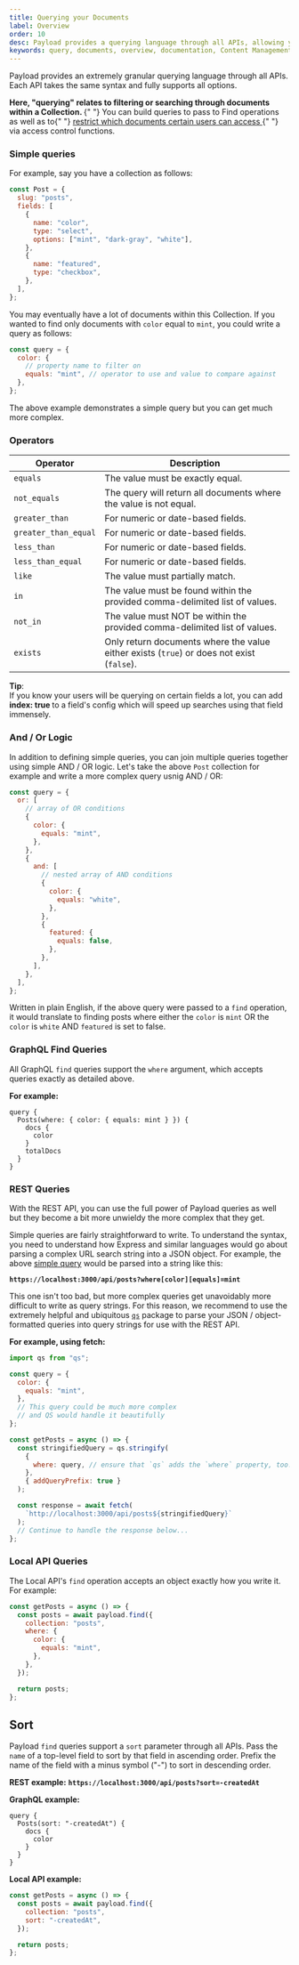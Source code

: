 ```yaml
---
title: Querying your Documents
label: Overview
order: 10
desc: Payload provides a querying language through all APIs, allowing you to filter or search through documents within a Collection.
keywords: query, documents, overview, documentation, Content Management System, cms, headless, javascript, node, react, express
---
```


Payload provides an extremely granular querying language through all APIs. Each API takes the same syntax and fully supports all options.

<Banner>
  <strong>
    Here, "querying" relates to filtering or searching through documents within
    a Collection.
  </strong>{" "}
  You can build queries to pass to Find operations as well as to{" "}
  <a href="/docs/access-control/overview">
    restrict which documents certain users can access
  </a>{" "}
  via access control functions.
</Banner>

### Simple queries

For example, say you have a collection as follows:

```js
const Post = {
  slug: "posts",
  fields: [
    {
      name: "color",
      type: "select",
      options: ["mint", "dark-gray", "white"],
    },
    {
      name: "featured",
      type: "checkbox",
    },
  ],
};
```

You may eventually have a lot of documents within this Collection. If you wanted to find only documents with `color` equal to `mint`, you could write a query as follows:

```js
const query = {
  color: {
    // property name to filter on
    equals: "mint", // operator to use and value to compare against
  },
};
```

The above example demonstrates a simple query but you can get much more complex.

### Operators

| Operator             | Description                                                                               |
| -------------------- | ----------------------------------------------------------------------------------------- |
| `equals`             | The value must be exactly equal.                                                          |
| `not_equals`         | The query will return all documents where the value is not equal.                         |
| `greater_than`       | For numeric or date-based fields.                                                         |
| `greater_than_equal` | For numeric or date-based fields.                                                         |
| `less_than`          | For numeric or date-based fields.                                                         |
| `less_than_equal`    | For numeric or date-based fields.                                                         |
| `like`               | The value must partially match.                                                           |
| `in`                 | The value must be found within the provided comma-delimited list of values.               |
| `not_in`             | The value must NOT be within the provided comma-delimited list of values.                 |
| `exists`             | Only return documents where the value either exists (`true`) or does not exist (`false`). |

<Banner type="success">
  <strong>Tip</strong>:<br />
  If you know your users will be querying on certain fields a lot, you can add <strong>
    index: true
  </strong> to a field's config which will speed up searches using that field immensely.
</Banner>

### And / Or Logic

In addition to defining simple queries, you can join multiple queries together using simple AND / OR logic. Let's take the above `Post` collection for example and write a more complex query usnig AND / OR:

```js
const query = {
  or: [
    // array of OR conditions
    {
      color: {
        equals: "mint",
      },
    },
    {
      and: [
        // nested array of AND conditions
        {
          color: {
            equals: "white",
          },
        },
        {
          featured: {
            equals: false,
          },
        },
      ],
    },
  ],
};
```

Written in plain English, if the above query were passed to a `find` operation, it would translate to finding posts where either the `color` is `mint` OR the `color` is `white` AND `featured` is set to false.

### GraphQL Find Queries

All GraphQL `find` queries support the `where` argument, which accepts queries exactly as detailed above.

**For example:**

```
query {
  Posts(where: { color: { equals: mint } }) {
    docs {
      color
    }
    totalDocs
  }
}
```

### REST Queries

With the REST API, you can use the full power of Payload queries as well but they become a bit more unwieldy the more complex that they get.

Simple queries are fairly straightforward to write. To understand the syntax, you need to understand how Express and similar languages would go about parsing a complex URL search string into a JSON object. For example, the above [simple query](#simple-queries) would be parsed into a string like this:

**`https://localhost:3000/api/posts?where[color][equals]=mint`**

This one isn't too bad, but more complex queries get unavoidably more difficult to write as query strings. For this reason, we recommend to use the extremely helpful and ubiquitous [`qs`](https://www.npmjs.com/package/qs) package to parse your JSON / object-formatted queries into query strings for use with the REST API.

**For example, using fetch:**

```js
import qs from "qs";

const query = {
  color: {
    equals: "mint",
  },
  // This query could be much more complex
  // and QS would handle it beautifully
};

const getPosts = async () => {
  const stringifiedQuery = qs.stringify(
    {
      where: query, // ensure that `qs` adds the `where` property, too!
    },
    { addQueryPrefix: true }
  );

  const response = await fetch(
    `http://localhost:3000/api/posts${stringifiedQuery}`
  );
  // Continue to handle the response below...
};
```

### Local API Queries

The Local API's `find` operation accepts an object exactly how you write it. For example:

```js
const getPosts = async () => {
  const posts = await payload.find({
    collection: "posts",
    where: {
      color: {
        equals: "mint",
      },
    },
  });

  return posts;
};
```

## Sort

Payload `find` queries support a `sort` parameter through all APIs. Pass the `name` of a top-level field to sort by that field in ascending order. Prefix the name of the field with a minus symbol ("-") to sort in descending order.

**REST example:**
**`https://localhost:3000/api/posts?sort=-createdAt`**

**GraphQL example:**

```
query {
  Posts(sort: "-createdAt") {
    docs {
      color
    }
  }
}
```

**Local API example:**

```js
const getPosts = async () => {
  const posts = await payload.find({
    collection: "posts",
    sort: "-createdAt",
  });

  return posts;
};
```
